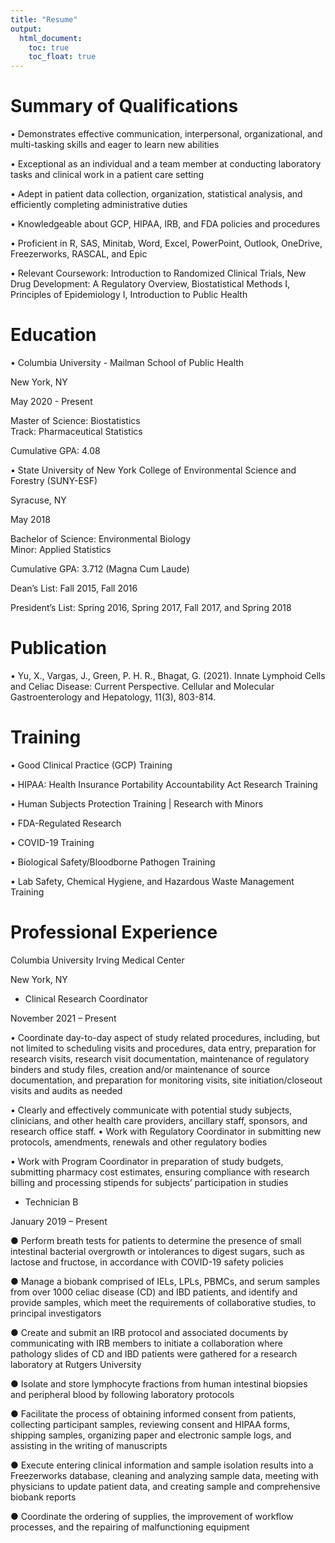 ```yaml
---
title: "Resume"
output: 
  html_document:
    toc: true
    toc_float: true
---
```

# Summary of Qualifications
•	Demonstrates effective communication, interpersonal, organizational, and multi-tasking skills and eager to learn new abilities

•	Exceptional as an individual and a team member at conducting laboratory tasks and clinical work in a patient care setting

•	Adept in patient data collection, organization, statistical analysis, and efficiently completing administrative duties

•	Knowledgeable about GCP, HIPAA, IRB, and FDA policies and procedures

•	Proficient in R, SAS, Minitab, Word, Excel, PowerPoint, Outlook, OneDrive, Freezerworks, RASCAL, and Epic

•	Relevant Coursework: Introduction to Randomized Clinical Trials, New Drug Development: A Regulatory Overview, Biostatistical Methods I, Principles of Epidemiology I, Introduction to Public Health

# Education
• Columbia University - Mailman School of Public Health 

New York, NY

May 2020 - Present  

Master of Science: Biostatistics                                                                                                                                                 
Track: Pharmaceutical Statistics

Cumulative GPA: 4.08


• State University of New York College of Environmental Science and Forestry (SUNY-ESF) 

Syracuse, NY 

May 2018

Bachelor of Science: Environmental Biology                                                                                                                                    
Minor: Applied Statistics

Cumulative GPA: 3.712 (Magna Cum Laude)

Dean’s List: Fall 2015, Fall 2016

President’s List: Spring 2016, Spring 2017, Fall 2017, and Spring 2018 

# Publication 
• Yu, X., Vargas, J., Green, P. H. R., Bhagat, G. (2021). Innate Lymphoid Cells and Celiac Disease: Current Perspective. Cellular and Molecular Gastroenterology and Hepatology, 11(3), 803-814.

# Training                          
• Good Clinical Practice (GCP) Training

• HIPAA: Health Insurance Portability Accountability Act Research Training 

• Human Subjects Protection Training | Research with Minors 

• FDA-Regulated Research

• COVID-19 Training

• Biological Safety/Bloodborne Pathogen Training

• Lab Safety, Chemical Hygiene, and Hazardous Waste Management Training

# Professional Experience
Columbia University Irving Medical Center

New York, NY

- Clinical Research Coordinator 

November 2021 – Present

•	Coordinate day-to-day aspect of study related procedures, including, but not limited to scheduling visits and procedures, data entry, preparation for research visits, research visit documentation, maintenance of regulatory binders and study files, creation and/or maintenance of source documentation, and preparation for monitoring visits, site initiation/closeout visits and audits as needed

•	Clearly and effectively communicate with potential study subjects, clinicians, and other health care providers, ancillary staff, sponsors, and research office staff.
•	Work with Regulatory Coordinator in submitting new protocols, amendments, renewals and other regulatory bodies

•	Work with Program Coordinator in preparation of study budgets, submitting pharmacy cost estimates, ensuring compliance with research billing and processing stipends for subjects’ participation in studies


- Technician B 

January 2019 – Present

●	Perform breath tests for patients to determine the presence of small intestinal bacterial overgrowth or intolerances to digest sugars, such as lactose and fructose, in accordance with COVID-19 safety policies

●	Manage a biobank comprised of IELs, LPLs, PBMCs, and serum samples from over 1000 celiac disease (CD) and IBD patients, and identify and provide samples, which meet the requirements of collaborative studies, to principal investigators

●	Create and submit an IRB protocol and associated documents by communicating with IRB members to initiate a collaboration where pathology slides of CD and IBD patients were gathered for a research laboratory at Rutgers University

●	Isolate and store lymphocyte fractions from human intestinal biopsies and peripheral blood by following laboratory protocols

●	Facilitate the process of obtaining informed consent from patients, collecting participant samples, reviewing consent and HIPAA forms, shipping samples, organizing paper and electronic sample logs, and assisting in the writing of manuscripts 

●	Execute entering clinical information and sample isolation results into a Freezerworks database, cleaning and analyzing sample data, meeting with physicians to update patient data, and creating sample and comprehensive biobank reports

●	Coordinate the ordering of supplies, the improvement of workflow processes, and the repairing of malfunctioning equipment




